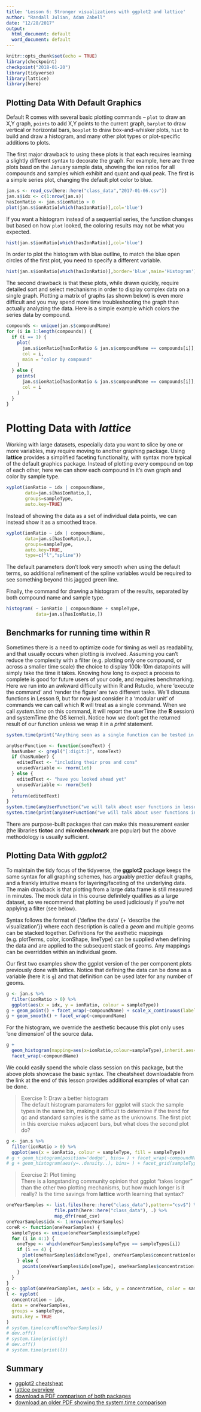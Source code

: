 ```yaml
---
title: 'Lesson 6: Stronger visualizations with ggplot2 and lattice'
author: "Randall Julian, Adam Zabell"
date: "12/28/2017"
output:
  html_document: default
  word_document: default
---
```


```r
knitr::opts_chunk$set(echo = TRUE)
library(checkpoint)
checkpoint("2018-01-20")
library(tidyverse)
library(lattice)
library(here)
```

## Plotting Data With Default Graphics

Default R comes with several basic plotting commands -- `plot` to draw an X,Y graph, `points` to add X,Y points to the current graph, `barplot` to draw vertical or horizontal bars, `boxplot` to draw box-and-whisker plots, `hist` to build and draw a histogram, and many other plot types or plot-specific additions to plots.

The first major drawback to using these plots is that each requires learning a slightly different syntax to decorate the graph. For example, here are three plots basd on the January sample data, showing the ion ratios for all compounds and samples which exhibit and quant and qual peak. The first is a simple series plot, changing the default plot color to blue.  
```r
jan.s <- read_csv(here::here("class_data","2017-01-06.csv"))
jan.s$idx <- c(1:nrow(jan.s))
hasIonRatio <- jan.s$ionRatio > 0
plot(jan.s$ionRatio[which(hasIonRatio)],col='blue')
```

If you want a histogram instead of a sequential series, the function changes but based on how `plot` looked, the coloring results may not be what you expected.  
```r
hist(jan.s$ionRatio[which(hasIonRatio)],col='blue')
```

In order to plot the histogram with blue outline, to match the blue open circles of the first plot, you need to specify a different variable.  
```r
hist(jan.s$ionRatio[which(hasIonRatio)],border='blue',main='Histogram')
```

The second drawback is that these plots, while drawn quickly, require detailed sort and select mechanisms in order to display complex data on a single graph. Plotting a matrix of graphs (as shown below) is even more difficult and you may spend more time troubleshooting the graph than actually analyzing the data. Here is a simple example which colors the series data by compound.  
```r
compounds <- unique(jan.s$compoundName)
for (i in 1:length(compounds)) {
  if (i == 1) {
    plot(
      jan.s$ionRatio[hasIonRatio & jan.s$compoundName == compounds[i]],
      col = i,
      main = "color by compound"
    )
  } else {
    points(
      jan.s$ionRatio[hasIonRatio & jan.s$compoundName == compounds[i]],
      col = i
    )
  }
}
```

# Plotting Data with *lattice*
Working with large datasets, especially data you want to slice by one or more variables, may require moving to another graphing package. Using **lattice** provides a simplified faceting functionality, with syntax more typical of the default graphics package. Instead of plotting every compound on top of each other, here we can show each compound in it's own graph and color by sample type.
```r
xyplot(ionRatio ~ idx | compoundName, 
       data=jan.s[hasIonRatio,], 
       groups=sampleType, 
       auto.key=TRUE)
```

Instead of showing the data as a set of individual data points, we can instead show it as a smoothed trace.  
```r
xyplot(ionRatio ~ idx | compoundName, 
       data=jan.s[hasIonRatio,], 
       groups=sampleType, 
       auto.key=TRUE, 
       type=c("l","spline"))
```

The default parameters don't look very smooth when using the default terms, so additional refinement of the spline variables would be required to see something beyond this jagged green line.

Finally, the command for drawing a histogram of the results, separated by both compound name and sample type.  
```r
histogram( ~ ionRatio | compoundName + sampleType, 
           data=jan.s[hasIonRatio,])
```

## Benchmarks for running time within **R**
Sometimes there is a need to optimize code for timing as well as readability, and that usually occurs when plotting is involved. Assuming you can't reduce the complexity with a filter (e.g. plotting only one compound, or across a smaller time scale) the choice to display 100k-10m datapoints will simply take the time it takes. Knowing how long to expect a process to complete is good for future users of your code, and requires benchmarking. Here we run into an awkward difficulty within R and Rstudio, where 'execute the command' and 'render the figure' are two different tasks. We'll discuss functions in Lesson 9, but for now just consider it a 'modular unit' of commands we can call which **R** will treat as a single command. When we call *system.time* on this command, it will report the userTime (the **R** session) and systemTime (the OS kernel). Notice how we don't get the returned result of our function unless we wrap it in a *print* statement.  

```r
system.time(print("Anything seen as a single function can be tested in this way"))

anyUserFunction <- function(someText) {
  hasNumber <- grepl("[:digit:]", someText)
  if (hasNumber) {
    editedText <- "including their pros and cons"
    unusedVariable <- rnorm(1e6)
  } else {
    editedText <- "have you looked ahead yet"
    unusedVariable <- rnorm(5e6)
  }
  return(editedText)
}
system.time(anyUserFunction("we will talk about user functions in lesson 9"))
system.time(print(anyUserFunction("we will talk about user functions in lesson 9")))
```

There are purpose-built packages that can make this measurement easier (the libraries **tictoc** and **microbenchmark** are popular) but the above methodology is usually sufficient.

## Plotting Data With *ggplot2*
To maintain the tidy focus of the tidyverse, the **ggplot2** package keeps the same syntax for all graphing schemes, has arguably prettier default graphs, and a frankly intuitive means for layering/faceting of the underlying data. The main drawback is that plotting from a large data.frame is still measured in minutes. The mock data in this course definitely qualifies as a large dataset, so we recommend that plotting be used judiciously if you're not applying a filter (see below).

Syntax follows the format of {'define the data' {+ 'describe the visualization'}} where each description is called a *geom* and multiple geoms can be stacked together. Definitions for the aesthetic mappings (e.g. plotTerms, color, iconShape, lineType) can be supplied when defining the data and are applied to the subsequent stack of geoms. Any mappings can be overridden within an individual geom.

Our first two examples show the ggplot version of the per component plots previously done with lattice. Notice that defining the data can be done as a variable (here it is `g`) and that definition can be used later for any number of geoms.  
```r
g <- jan.s %>%
  filter(ionRatio > 0) %>%
  ggplot(aes(x = idx, y = ionRatio, colour = sampleType))
g + geom_point() + facet_wrap(~compoundName) + scale_x_continuous(labels = NULL)
g + geom_smooth() + facet_wrap(~compoundName)
```

For the histogram, we override the aesthetic because this plot only uses 'one dimension' of the source data.  
```r
g + 
  geom_histogram(mapping=aes(x=ionRatio,colour=sampleType),inherit.aes=FALSE) + 
  facet_wrap(~compoundName)
```

We could easily spend the whole class session on this package, but the above plots showcase the basic syntax. The cheatsheet downloadable from the link at the end of this lesson provides additional examples of what can be done.

> Exercise 1: Draw a better histogram  
> The default histogram paramaters for ggplot will stack the sample types in the same bin, making it difficult to determine if the trend for qc and standard samples is the same as the unknowns. The first plot in this exercise makes adjacent bars, but what does the second plot do? 

```r
g <- jan.s %>%
  filter(ionRatio > 0) %>%
  ggplot(aes(x = ionRatio, colour = sampleType, fill = sampleType))
# g + geom_histogram(position='dodge', bins= ) + facet_wrap(~compoundName)
# g + geom_histogram(aes(y=..density..), bins= ) + facet_grid(sampleType~compoundName)
```

> Exercise 2: Plot timing  
> There is a longstanding community opinion that ggplot "takes longer" than the other two plotting mechanisms, but how much longer is it really? Is the time savings from **lattice** worth learning that syntax?

```r
oneYearSamples <- list.files(here::here("class_data"),pattern="csv$") %>%
                  file.path(here::here("class_data"), .) %>%
                  map_dfr(read_csv)
oneYearSamples$idx <- 1:nrow(oneYearSamples)
coreR <- function(oneYearSamples) {
  sampleTypes <- unique(oneYearSamples$sampleType)
  for (i in 4:1) {
    oneType <- which(oneYearSamples$sampleType == sampleTypes[i])
    if (i == 4) {
      plot(oneYearSamples$idx[oneType], oneYearSamples$concentration[oneType], col = i)
    } else {
      points(oneYearSamples$idx[oneType], oneYearSamples$concentration[oneType], col = i)
    }
  }
}
g <- ggplot(oneYearSamples, aes(x = idx, y = concentration, color = sampleType)) + geom_point()
l <- xyplot(
  concentration ~ idx,
  data = oneYearSamples,
  groups = sampleType,
  auto.key = TRUE
)
# system.time(coreR(oneYearSamples))
# dev.off()
# system.time(print(g))
# dev.off()
# system.time(print(l))
```

## Summary
* [ggplot2 cheatsheat](https://www.rstudio.com/wp-content/uploads/2015/03/ggplot2-cheatsheet.pdf)
* [lattice overview](https://www.statmethods.net/advgraphs/trellis.html)
* [download a PDF comparison of both packages](http://www.londonr.org/download/?id=69)
* [download an older PDF showing the system.time comparison](https://learnr.files.wordpress.com/2009/08/latbook_time1.pdf)
